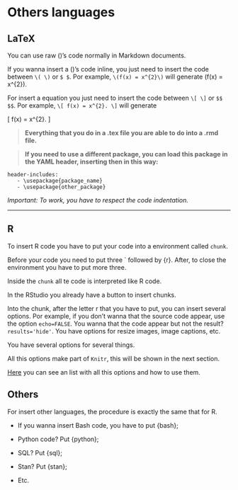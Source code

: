 # Others languages {-}

## LaTeX {-}

You can use raw \(\LaTeX\)'s code normally in Markdown documents.

If you wanna insert a \(\LaTeX\)'s code inline, you just need to insert the code
between `\( \)` or `$ $`. Por example, `\(f(x) = x^{2}\)` will generate
\(f(x) = x^{2}\).

For insert a equation you just need to insert the code between `\[ \]` or `$$ $$`.
Por example, `\[ f(x) = x^{2}. \]` will generate

\[ f(x) = x^{2}. \]

> **Everything that you do in a .tex file you are able to do into a .rmd file.**

> **If you need to use a different package, you can load this package in the YAML
     header, inserting then in this way:** 

```
header-includes:
   - \usepackage{package_name}
   - \usepackage{other_package}
```

*Important: To work, you have to respect the code indentation.*

***

## R {-}

To insert R code you have to put your code into a environment called `chunk`.

Before your code you need to put three ` followed by {r}. After, to close the
environment you have to put more three.

Inside the `chunk` all te code is interpreted like R code.

In the RStudio you already have a button to insert chunks. 

Into the chunk, after the letter r that you have to put, you can insert several
options. Por example, if you don't wanna that the source code appear, use the
option `echo=FALSE`. You wanna that the code appear but not the result?
`results='hide'`. You have options for resize images, image captions, etc.

You have several options for several things.

All this options make part of `Knitr`, this will be shown in the next section.

[Here](https://yihui.name/knitr/options/) you can see an list with all this options
and how to use them.

## Others {-}

For insert other languages, the procedure is exactly the same that for R.

* If you wanna insert Bash code, you have to put {bash};

* Python code? Put {python};

* SQL? Put {sql};

* Stan? Put {stan};

* Etc.